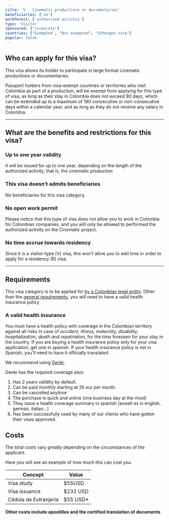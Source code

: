 ```yaml
---
title: 'V - Cinematic productions or documentaries'
beneficiaries: ['no']
workPermit: ['authorized activity']
type: 'Visitor'
sponsored: ["corporate"]
countries: ["Exempted", "Not exempted", "Schengen visa"]
popular: false
---
```

## Who can apply for this visa?

This visa allows its holder to participate in large format cinematic productions or documentaries.

Passport holders from visa-exempt countries or territories who visit Colombia as part of a production, will be exempt from applying for this type of visa, as long as their stay in Colombia does not exceed 90 days, which can be extended up to a maximum of 180 consecutive or non-consecutive days within a calendar year, and as long as they do not receive any salary in Colombia.

---

## What are the benefits and restrictions for this visa?

### **Up to one year validity**

It will be issued for up to one year, depending on the length of the authorized activity, that is, the cinematic production 

### **This visa doesn’t admits beneficiaries**

No beneficiaries for this visa category.

### **No open work permit**

Please notice that this type of visa does not allow you to work in Colombia for Colombian companies, and you will only be allowed to performed the authorized activity on the Cinematic project.

### **No time accrue towards residency**

Since it is a visitor-type (V) visa, this won’t allow you to add time in order to apply for a residency (R) visa.

---

## Requirements

This visa category is to be applied for [by a Colombian legal entity](https://www.notion.so/Visa-sponsored-by-a-legal-entity-1e1356d1166d48108b2ccce54e28eb1e?pvs=21). Other than the [general requirements](https://www.notion.so/General-visa-application-rules-1dc2c565143e4adb95086f993f184e36?pvs=21), you will need to have a valid health insurance policy

### A valid **health insurance**

You must have a health policy with coverage in the Colombian territory against all risks in case of *accident, illness, maternity, disability, hospitalization, death and repatriation*, for the time foreseen for your stay in the country. If you are buying a health insurance policy only for your visa application, get one in spanish. If your health insurance policy is not in Spanish, you'll need to have it officially translated.

We recommend using [Genki](https://genki.world/?with=capitaleme). 

Genki has the required coverage plus: 

1. Has 2 years validity by default. 
2. Can be paid monthly starting at 35 eur per month. 
3. Can be cancelled anytime 
4. The purchase is quick and online (one business day at the most) 
5. They issue a health coverage summary in spanish (aswell as in english, german, italian…) 
6. Has been successfully used by many of our clients who have gotten their visas approved.

## Costs

The total costs vary greatly depending on the circumstances of the applicant. 

Here you will see an example of how much this can cost you.

| Concept | Value |
| --- | --- |
| Visa study | $55USD |
| Visa issuance | $232 USD |
| Cédula de Extranjería | $55 USD* |

**Other costs include apostilles and the certified translation of documents**